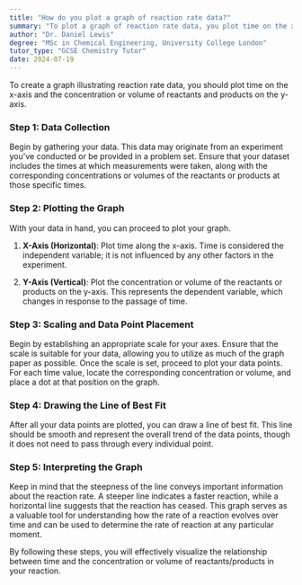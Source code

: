 ```yaml
---
title: "How do you plot a graph of reaction rate data?"
summary: "To plot a graph of reaction rate data, you plot time on the x-axis and the concentration or volume of reactants/products on the y-axis."
author: "Dr. Daniel Lewis"
degree: "MSc in Chemical Engineering, University College London"
tutor_type: "GCSE Chemistry Tutor"
date: 2024-07-19
---
```


To create a graph illustrating reaction rate data, you should plot time on the x-axis and the concentration or volume of reactants and products on the y-axis.

### Step 1: Data Collection

Begin by gathering your data. This data may originate from an experiment you've conducted or be provided in a problem set. Ensure that your dataset includes the times at which measurements were taken, along with the corresponding concentrations or volumes of the reactants or products at those specific times.

### Step 2: Plotting the Graph

With your data in hand, you can proceed to plot your graph. 

1. **X-Axis (Horizontal)**: Plot time along the x-axis. Time is considered the independent variable; it is not influenced by any other factors in the experiment. 
   
2. **Y-Axis (Vertical)**: Plot the concentration or volume of the reactants or products on the y-axis. This represents the dependent variable, which changes in response to the passage of time.

### Step 3: Scaling and Data Point Placement

Begin by establishing an appropriate scale for your axes. Ensure that the scale is suitable for your data, allowing you to utilize as much of the graph paper as possible. Once the scale is set, proceed to plot your data points. For each time value, locate the corresponding concentration or volume, and place a dot at that position on the graph.

### Step 4: Drawing the Line of Best Fit

After all your data points are plotted, you can draw a line of best fit. This line should be smooth and represent the overall trend of the data points, though it does not need to pass through every individual point.

### Step 5: Interpreting the Graph

Keep in mind that the steepness of the line conveys important information about the reaction rate. A steeper line indicates a faster reaction, while a horizontal line suggests that the reaction has ceased. This graph serves as a valuable tool for understanding how the rate of a reaction evolves over time and can be used to determine the rate of reaction at any particular moment. 

By following these steps, you will effectively visualize the relationship between time and the concentration or volume of reactants/products in your reaction.
    